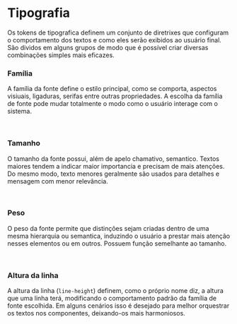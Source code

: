 
<Meta title="Design Tokens/Semântico/Tipografia" />

# Tipografia
Os tokens de tipografica definem um conjunto de diretrixes que configuram o comportamento
dos textos e como eles serão exibidos ao usuário final. São dividos em alguns grupos de 
modo que é possível criar diversas combinações simples mais eficazes.
<br/>

### Família
A família da fonte define o estilo principal, como se comporta, aspectos visiuais, ligaduras,
serifas entre outras propriedades. A escolha da família de fonte pode mudar totalmente o modo 
como o usuário interage com o sistema.

<Story of={TokensStories.semanticsTypographyFamily} />
<br/>

### Tamanho
O tamanho da fonte possui, além de apelo chamativo, semantico. Textos maiores tendem a indicar 
maior importancia e precisam de mais atenções. Do mesmo modo, texto menores geralmente são usados
para detalhes e mensagem com menor relevância.

<Story of={TokensStories.semanticsTypographySize} />
<br/>

### Peso
O peso da fonte permite que distinções sejam criadas dentro de uma mesma hierarquia ou semantica, 
induzindo o usuário a prestar mais atenção nesses elementos ou em outros. Possuem função semelhante
ao tamanho.

<Story of={TokensStories.semanticsTypographyWeight} />
<br/>

### Altura da linha
A altura da linha (`line-height`) definem, como o próprio nome diz, a altura que uma linha terá, 
modificando o comportamento padrão da família de fonte escolhida. Em alguns cenários isso é 
desejado para melhor orquestrar os textos nos componentes, deixando-os mais harmoniosos.

<Story of={TokensStories.semanticsLineHeight} />
